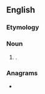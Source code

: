 {{also|long shot}}
==English==

===Etymology===
{{compound|en|long|shot}}

===Noun===
{{en-noun}}

# {{alternative spelling of|long shot|lang=en}}.

===Anagrams===
* {{anagrams|en|a=ghlnoost|Gholston}}
